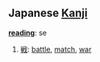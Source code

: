 == Japanese [[Kanji]] ==                             

'''[[reading]]''': se

# [[戦]]: [[battle]], [[match]], [[war]]